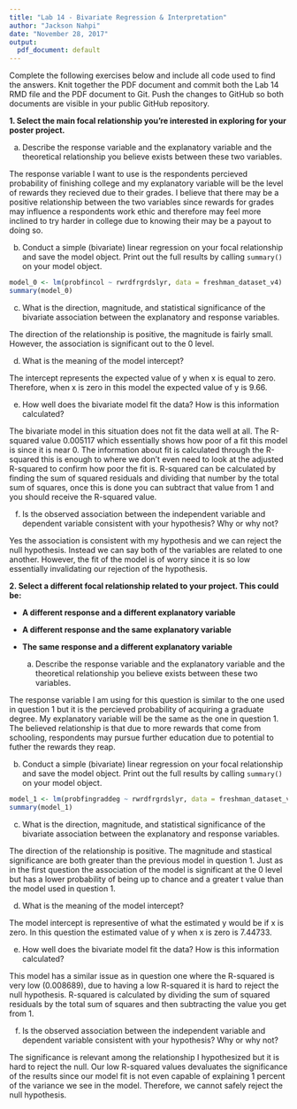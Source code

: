 ```yaml
---
title: "Lab 14 - Bivariate Regression & Interpretation"
author: "Jackson Nahpi"
date: "November 28, 2017"
output:
  pdf_document: default
---
```


Complete the following exercises below and include all code used to find the answers. Knit together the PDF document and commit both the Lab 14 RMD file and the PDF document to Git. Push the changes to GitHub so both documents are visible in your public GitHub repository.

**1. Select the main focal relationship you're interested in exploring for your poster project.**

  a. Describe the response variable and the explanatory variable and the theoretical relationship you believe exists between these two variables. 
  

The response variable I want to use is the respondents percieved probability of finishing college and my explanatory variable will be the level of rewards they recieved due to their grades. I believe that there may be a positive relationship between the two variables since rewards for grades may influence a respondents work ethic and therefore may feel more inclined to try harder in college due to knowing their may be a payout to doing so.
  
  
  b. Conduct a simple (bivariate) linear regression on your focal relationship and save the model object. Print out the full results by calling `summary()` on your model object. 
  
  
```r
model_0 <- lm(probfincol ~ rwrdfrgrdslyr, data = freshman_dataset_v4)
summary(model_0)
```
  
  
  c. What is the direction, magnitude, and statistical significance of the bivariate association between the explanatory and response variables. 
  
  
The direction of the relationship is positive, the magnitude is fairly small. However, the association is significant out to the 0 level.
  
  
  d. What is the meaning of the model intercept?
  
  
The intercept represents the expected value of y when x is equal to zero. Therefore, when x is zero in this model the expected value of y is 9.66.

  
  e. How well does the bivariate model fit the data? How is this information calculated?
  
  
The bivariate model in this situation does not fit the data well at all. The R-squared value  0.005117 which essentially shows how poor of a fit this model is since it is near 0. The information about fit is calculated through the R-squared this is enough to where we don't even need to look at the adjusted R-squared to confirm how poor the fit is. R-squared can be calculated by finding the sum of squared residuals and dividing that number by the total sum of squares, once this is done you can subtract that value from 1 and you should receive the R-squared value.
  
  
  f. Is the observed association between the independent variable and dependent variable consistent with your hypothesis? Why or why not?
  
  
Yes the association is consistent with my hypothesis and we can reject the null hypothesis. Instead we can say both of the variables are related to one another. However, the fit of the model is of worry since it is so low essentially invalidating our rejection of the hypothesis.
  
  
**2. Select a different focal relationship related to your project. This could be:**

* **A different response and a different explanatory variable**

* **A different response and the same explanatory variable**

* **The same response and a different explanatory variable**

  a. Describe the response variable and the explanatory variable and the theoretical relationship you believe exists between these two variables. 
  
  
The response variable I am using for this question is similar to the one used in question 1 but it is the percieved probability of acquiring a graduate degree. My explanatory variable will be the same as the one in question 1. The believed relationship is that due to more rewards that come from schooling, respondents may pursue further education due to potential to futher the rewards they reap.  
  
  
  b. Conduct a simple (bivariate) linear regression on your focal relationship and save the model object. Print out the full results by calling `summary()` on your model object. 
  
  
```r
model_1 <- lm(probfingraddeg ~ rwrdfrgrdslyr, data = freshman_dataset_v4)
summary(model_1)
```
  
  
  c. What is the direction, magnitude, and statistical significance of the bivariate association between the explanatory and response variables. 
  
  
The direction of the relationship is positive. The magnitude and stastical significance are both greater than the previous model in question 1. Just as in the first question the association of the model is significant at the 0 level but has a lower probability of being up to chance and a greater t value than the model used in question 1.
  
  
  d. What is the meaning of the model intercept?
  
  
The model intercept is representive of what the estimated y would be if x is zero. In this question the estimated value of y when x is zero is 7.44733.

  
  e. How well does the bivariate model fit the data? How is this information calculated?
  
  
This model has a similar issue as in question one where the R-squared is very low (0.008689), due to having a low R-squared it is hard to reject the null hypothesis. R-squared is calculated by dividing the sum of squared residuals by the total sum of squares and then subtracting the value you get from 1.
  
  
  f. Is the observed association between the independent variable and dependent variable consistent with your hypothesis? Why or why not?
  

The significance is relevant among the relationship I hypothesized but it is hard to reject the null. Our low R-squared values devaluates the significance of the results since our model fit is not even capable of explaining 1 percent of the variance we see in the model. Therefore, we cannot safely reject the null hypothesis.
  
